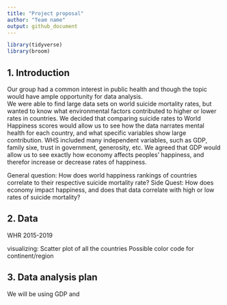 ```yaml
---
title: "Project proposal"
author: "Team name"
output: github_document
---
```


```r
library(tidyverse)
library(broom)
```

## 1. Introduction
Our group had a common interest in public health and though the topic would have ample opportunity for data analysis.  
We were able to find large data sets on world suicide mortality rates, but wanted to know what environmental factors contributed to higher or lower rates in countries.
We decided that comparing suicide rates to World Happiness scores would allow us to see how the data narrates mental health for each country, and what specific variables show large contribution. WHS included many independent variables, such as GDP, family sixe, trust in government, generosity, etc.
 We agreed that GDP would allow us to see exactly how economy affects peoples' happiness, and therefor increase or decrease rates of happiness. 

General question: How does world happiness rankings of countries correlate to their respective suicide mortality rate?
Side Quest: How does economy impact happiness, and does that data correlate with high or low rates of suicide mortality?


## 2. Data
WHR 2015-2019

visualizing: Scatter plot of all the countries 
Possible color code for continent/region 

## 3. Data analysis plan
We will be using GDP and



